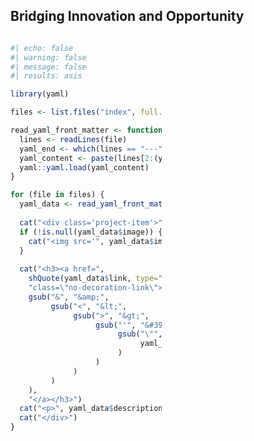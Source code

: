 <style>
.project-grid {
  display: grid;
  grid-template-columns: repeat(2, 1fr);
  gap: 20px;
}
.project-item {
  border: none;
  padding: 10px;
  display: flex;
  flex-direction: column;
}
.project-item img {
  max-width: 100%;
  height: auto;
}
.no-decoration-link {
    text-decoration: none;
}
</style>

## Bridging Innovation and Opportunity

<div class="project-grid">
```r
#| echo: false
#| warning: false
#| message: false
#| results: asis

library(yaml)

files <- list.files("index", full.names = TRUE, pattern = "\\.qmd$")

read_yaml_front_matter <- function(file) {
  lines <- readLines(file)
  yaml_end <- which(lines == "---")[2]
  yaml_content <- paste(lines[2:(yaml_end-1)], collapse = "\n")
  yaml::yaml.load(yaml_content)
}

for (file in files) {
  yaml_data <- read_yaml_front_matter(file)
  
  cat("<div class='project-item'>")
  if (!is.null(yaml_data$image)) {
    cat("<img src='", yaml_data$image, "' alt='", yaml_data$title, "'>")
  }
  
  cat("<h3><a href=", 
    shQuote(yaml_data$link, type="cmd"), 
    "class=\"no-decoration-link\">", 
    gsub("&", "&amp;", 
         gsub("<", "&lt;", 
              gsub(">", "&gt;", 
                   gsub("'", "&#39;", 
                        gsub("\"", "&quot;", 
                             yaml_data$title
                        )
                   )
              )
         )
    ), 
    "</a></h3>")
  cat("<p>", yaml_data$description, "</p>")
  cat("</div>")
}
```
</div>